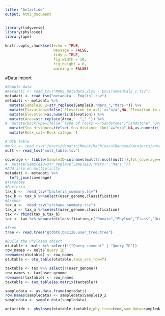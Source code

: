 ---
title: "Antartide"
output: html_document
---

```{r setup, include=FALSE}
library(tidyverse)
library(phyloseq)
library(ape)

knitr::opts_chunk$set(echo = TRUE, 
                      message = FALSE,
                      tidy = TRUE,
                      fig.width = 10,
                      fig.height = 6,
                      warning = FALSE)
```



#Data import
```{r data}
#Sample data
#metadati <- read_tsv("MARS_metadata.xlsx - Environmental2_c.tsv")
metadati <- read_tsv("metadata - Foglio1.tsv")
metadati <- metadati %>% 
  mutate(SampleID_2=str_replace(SampleID,"Mars_","Mars-")) %>% 
  mutate(Elevation=ifelse(`Elevation (m asl)`=="n/a",NA,`Elevation (m asl)`)) %>%
  mutate(Elevation=as.numeric(Elevation)) %>%
  mutate(Area=str_replace(Area,"  "," ")) %>%
#  mutate(RockType=ifelse(`Type of rocks`=="Sandstone","Sandstone","Granite")) %>%
  mutate(Sea_distance=ifelse(`Sea distance (km)`=="n/a",NA,as.numeric(`Sea distance (km)`))) %>% 
  mutate(Rock_cat=`Rock categor`)

# OTU Table
#mult <- read_tsv("/Users/donatic/Mount/Machina/albanesed/projects/antarctica_2021/prok-cont/results/mult_table.tsv")
mult <- read_tsv("mult_table.tsv")

coverage <- tibble(SampleID=colnames(mult[3:ncol(mult)]),Tot_coverage=colSums(mult[3:ncol(mult)])) #%>%
#  mutate(SampleID=str_replace(SampleID,"Mars-","Mars_"))
#Add info on multiplicity
metadati <- metadati %>%
  left_join(coverage)
#Taxonomy
#Bacteria
tax_b <-  read_tsv("bacteria_summary.tsv")
tax_b <- tax_b %>%select(user_genome,classification)
#Archea
tax_a <-  read_tsv("archaea_summary.tsv")
tax_a <- tax_a %>%select(user_genome,classification)
tax <- rbind(tax_a,tax_b)
tax <- tax %>% separate(classification,c("Domain","Phylum","Class","Order","Family","Genus","Species"),";")

#Tree
tree <- read.tree("gtdbtk.bac120.user_tree.tree")

#Build the Phyloseq object
otutable <- mult %>% select(!("Query comment" | "Query ID"))
row_names <- mult$`Query ID`
rownames(otutable) <- row_names
otutable <- otu_table(otutable,taxa_are_row=T)

taxtable <- tax %>% select(!(user_genome))
row_names <- tax$user_genome
rownames(taxtable) <- row_names
taxtable <- tax_table(as.matrix(taxtable))

sampledata <- as.data.frame(metadati)
row.names(sampledata) <- sampledata$SampleID_2
sampledata <- sample_data(sampledata)

antartide <- phyloseq(otutable,taxtable,phy_tree=tree,sam_data=sampledata)
```



